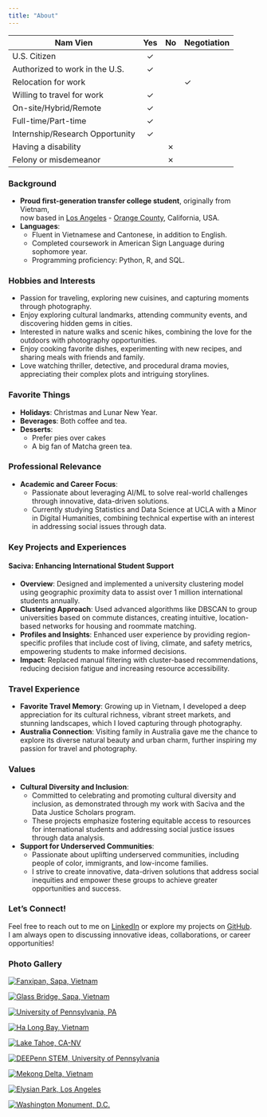 ```yaml
---
title: "About"
---
```


| Nam Vien                          | Yes 	| No 	| Negotiation 	|
|---------------------------------	|:---:	|:--:	|-------------	|
| U.S. Citizen                    	|  ✓   	|    	|             	|
| Authorized to work in the U.S.  	|  ✓   	|    	|             	|
| Relocation for work               |     	|    	|   ✓          	|
| Willing to travel for work      	|  ✓   	|    	|             	|
| On-site/Hybrid/Remote           	|  ✓   	|    	|             	|
| Full-time/Part-time             	|  ✓   	|    	|             	|
| Internship/Research Opportunity 	|  ✓   	|    	|             	|
| Having a disability             	|     	|✗    	|             	|
| Felony or misdemeanor             |     	|✗    	|             	|

  
### Background
- **Proud first-generation transfer college student**, originally from Vietnam,  
  now based in [Los Angeles](https://shorturl.at/13HYx){target="_blank"} - [Orange County](https://shorturl.at/vVG7X){target="_blank"}, California, USA.
- **Languages**: 
  - Fluent in Vietnamese and Cantonese, in addition to English. 
  - Completed coursework in American Sign Language during sophomore year.
  - Programming proficiency: Python, R, and SQL.

### Hobbies and Interests
- Passion for traveling, exploring new cuisines, and capturing moments through photography.
- Enjoy exploring cultural landmarks, attending community events, and discovering hidden gems in cities.
- Interested in nature walks and scenic hikes, combining the love for the outdoors with photography opportunities.
- Enjoy cooking favorite dishes, experimenting with new recipes, and sharing meals with friends and family.
- Love watching thriller, detective, and procedural drama movies, appreciating their complex plots and intriguing storylines.

### Favorite Things
- **Holidays**: Christmas and Lunar New Year.
- **Beverages**: Both coffee and tea.
- **Desserts**: 
  - Prefer pies over cakes
  - A big fan of Matcha green tea.

### Professional Relevance
- **Academic and Career Focus**: 
  - Passionate about leveraging AI/ML to solve real-world challenges through innovative, data-driven solutions.  
  - Currently studying Statistics and Data Science at UCLA with a Minor in Digital Humanities, combining technical expertise with an interest in addressing social issues through data.

### Key Projects and Experiences
#### **Saciva**: Enhancing International Student Support
- **Overview**: Designed and implemented a university clustering model using geographic proximity data to assist over 1 million international students annually.
- **Clustering Approach**: Used advanced algorithms like DBSCAN to group universities based on commute distances, creating intuitive, location-based networks for housing and roommate matching.
- **Profiles and Insights**: Enhanced user experience by providing region-specific profiles that include cost of living, climate, and safety metrics, empowering students to make informed decisions.
- **Impact**: Replaced manual filtering with cluster-based recommendations, reducing decision fatigue and increasing resource accessibility.

### Travel Experience
- **Favorite Travel Memory**: Growing up in Vietnam, I developed a deep appreciation for its cultural richness, vibrant street markets, and stunning landscapes, which I loved capturing through photography. \
- **Australia Connection**: Visiting family in Australia gave me the chance to explore its diverse natural beauty and urban charm, further inspiring my passion for travel and photography.

### Values
- **Cultural Diversity and Inclusion**: 
  - Committed to celebrating and promoting cultural diversity and inclusion, as demonstrated through my work with Saciva and the Data Justice Scholars program.  
  - These projects emphasize fostering equitable access to resources for international students and addressing social justice issues through data analysis. \
- **Support for Underserved Communities**: 
  - Passionate about uplifting underserved communities, including people of color, immigrants, and low-income families.  
  - I strive to create innovative, data-driven solutions that address social inequities and empower these groups to achieve greater opportunities and success.

### Let’s Connect!
Feel free to reach out to me on [LinkedIn](http://www.linkedin.com/in/namvien){target="_blank"} or explore my projects on [GitHub](https://github.com/namvien94?tab=repositories){target="_blank"}.  
I am always open to discussing innovative ideas, collaborations, or career opportunities!

### Photo Gallery

::: {.grid .grid-cols-3 .gap-4}

::: {.g-col}
[![Fanxipan, Sapa, Vietnam](IMG_0312.jpeg)](IMG_0312.jpeg){target="_blank" data-title="Fanxipan, Vietnam"}
:::

::: {.g-col}
[![Glass Bridge, Sapa, Vietnam](IMG_0528.jpeg)](IMG_0528.jpeg){target="_blank" data-title="Glass Bridge, Sapa, Vietnam"}
:::

::: {.g-col}
[![University of Pennsylvania, PA](IMG_2052.JPG)](IMG_2052.JPG){target="_blank" data-title="UPenn, PA"}
:::

::: {.g-col}
[![Ha Long Bay, Vietnam](IMG_0917.jpeg)](IMG_0917.jpeg){target="_blank" data-title="Ha Long Bay, Vietnam"}
:::

::: {.g-col}
[![Lake Tahoe, CA-NV](IMG_0501.jpeg)](IMG_0501.jpeg){target="_blank" data-title="Lake Tahoe, CA-NV"}
:::

::: {.g-col}
[![DEEPenn STEM, University of Pennsylvania](DEEPennSTEM.jpeg)](DEEPennSTEM.jpeg){target="_blank" data-title="UPenn, PA"}
:::

::: {.g-col}
[![Mekong Delta, Vietnam](IMG_1315.jpeg)](IMG_1315.jpeg){target="_blank" data-title="Mekong Delta, Vietnam"}
:::

::: {.g-col}
[![Elysian Park, Los Angeles](IMG_1097.JPG)](IMG_1097.JPG){target="_blank" data-title="Mekong Delta, Vietnam"}
:::

::: {.g-col}
[![Washington Monument, D.C.](IMG_4824.jpeg)](IMG_4824.jpeg){target="_blank" data-title="Washington Monument"}
:::

:::
